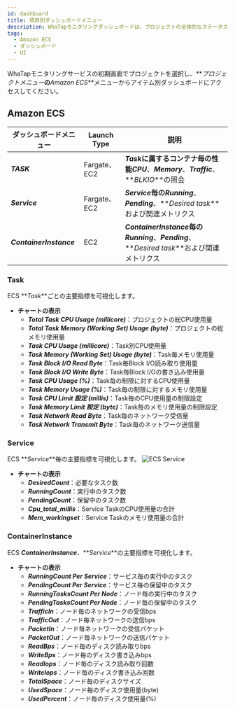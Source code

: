 ```yaml
---
id: dashboard
title: 項目別ダッシュボードメニュー
description: WhaTapモニタリングダッシュボードは、プロジェクトの全体的なステータスを一目で確認する機能を提供します。
tags:
  - Amazon ECS
  - ダッシュボード
  - UI
---
```


WhaTapモニタリングサービスの初期画面でプロジェクトを選択し、**_プロジェクトメニュー_**の**_Amazon ECS_**メニューからアイテム別ダッシュボードにアクセスしてください。

## Amazon ECS

| ダッシュボードメニュー             | Launch Type | 説明                                                                                |
| ----------------------- | ----------- | --------------------------------------------------------------------------------- |
| **_TASK_**              | Fargate、EC2 | **_Task_**に属するコンテナ毎の性能**_CPU_**、**_Memory_**、**_Traffic_**、**_BLKIO_**の照会         |
| **_Service_**           | Fargate、EC2 | **_Service_**毎の**_Running_**、**_Pending_**、**_Desired task_**および関連メトリクス           |
| **_ContainerInstance_** | EC2         | **_ContainerInstance_**毎の**_Running_**、**_Pending_**、**_Desired task_**および関連メトリクス |

### Task

ECS **_Task_**ごとの主要指標を可視化します。

- **チャートの表示**
  - **_Total Task CPU Usage (millicore)_**：プロジェクトの総CPU使用量
  - **_Total Task Memory (Working Set) Usage (byte)_**：プロジェクトの総メモリ使用量
  - **_Task CPU Usage (millicore)_**：Task別CPU使用量
  - **_Task Memory (Working Set) Usage (byte)_**：Task毎メモリ使用量
  - **_Task Block I/O Read Byte_**：Task毎Block I/O読み取り使用量
  - **_Task Block I/O Write Byte_**：Task毎Block I/Oの書き込み使用量
  - **_Task CPU Usage (%)_**：Task毎の制限に対するCPU使用量
  - **_Task Memory Usage (%)_**：Task毎の制限に対するメモリ使用量
  - **_Task CPU Limit 設定 (millis)_**：Task毎のCPU使用量の制限設定
  - **_Task Memory Limit 設定 (byte)_**：Task毎のメモリ使用量の制限設定
  - **_Task Network Read Byte_**：Task毎のネットワーク受信量
  - **_Task Network Transmit Byte_**：Task毎のネットワーク送信量

### Service

ECS **_Service_**毎の主要指標を可視化します。
![ECS Service](https://img.whatap.io/media/images/aws_ecs_whatap_monitoring_service.png)

- **チャートの表示**
  - **_DesiredCount_**：必要なタスク数
  - **_RunningCount_**：実行中のタスク数
  - **_PendingCount_**：保留中のタスク数
  - **_Cpu_total_millis_**：Service TaskのCPU使用量の合計
  - **_Mem_workingset_**：Service Taskのメモリ使用量の合計 

### ContainerInstance

ECS **_ContainerInstance_**、**_Service_**の主要指標を可視化します。

- **チャートの表示**
  - **_RunningCount Per Service_**：サービス毎の実行中のタスク
  - **_PendingCount Per Service_**：サービス毎の保留中のタスク
  - **_RunningTasksCount Per Node_**：ノード毎の実行中のタスク
  - **_PendingTasksCount Per Node_**：ノード毎の保留中のタスク
  - **_TrafficIn_**：ノード毎のネットワークの受信bps
  - **_TrafficOut_**：ノード毎ネットワークの送信bps
  - **_PacketIn_**：ノード毎ネットワークの受信パケット
  - **_PacketOut_**：ノード毎ネットワークの送信パケット
  - **_ReadBps_**：ノード毎のディスク読み取りbps
  - **_WriteBps_**：ノード毎のディスク書き込みbps
  - **_ReadIops_**：ノード毎のディスク読み取り回数
  - **_WriteIops_**：ノード毎のディスク書き込み回数
  - **_TotalSpace_**：ノード毎のディスクサイズ
  - **_UsedSpace_**：ノード毎のディスク使用量(byte)
  - **_UsedPercent_**：ノード毎のディスク使用量(%)
